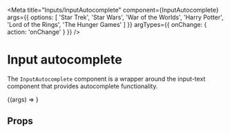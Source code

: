
<Meta
  title="Inputs/InputAutocomplete"
  component={InputAutocomplete}
  args={{
    options: [
      'Star Trek',
      'Star Wars',
      'War of the Worlds',
      'Harry Potter',
      'Lord of the Rings',
      'The Hunger Games'
    ]
  }}
  argTypes={{
    onChange: { action: 'onChange' }
  }}
/>

# Input autocomplete

<WorksWith component="InputFactory" />

The `InputAutocomplete` component is a wrapper around the input-text component that provides autocomplete functionality.

<Canvas withSource="open">
  <Story name="Default">{(args) => <InputAutocomplete {...args} />}</Story>
</Canvas>

## Props

<ArgsTable of={InputAutocomplete} />
